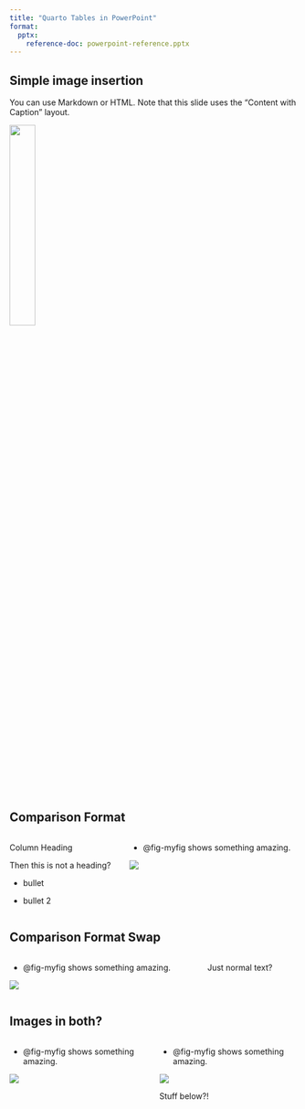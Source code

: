 ```yaml
---
title: "Quarto Tables in PowerPoint"
format:
  pptx:
    reference-doc: powerpoint-reference.pptx
---
```


## Simple image insertion

You can use Markdown or HTML. Note that this slide uses the "Content with Caption" layout.

![](palmer-penguins_by-allison-horst.png){width="30%"}

## Comparison Format

::: columns
::: {.column}
Column Heading

Then this is not a heading?

- bullet

- bullet 2
:::

::: {.column}
- @fig-myfig shows something amazing. 

![](palmer-penguins_by-allison-horst.png){#fig-myfig}
:::
:::

## Comparison Format Swap

::: columns
::: {.column}
- @fig-myfig shows something amazing. 

![](palmer-penguins_by-allison-horst.png){#fig-myfig}
:::

::: {.column}
Just normal text?
:::
:::

## Images in both?

::: columns
::: {.column}
- @fig-myfig shows something amazing. 

![](palmer-penguins_by-allison-horst.png){#fig-myfig}
:::

::: {.column}
- @fig-myfig shows something amazing. 

![](palmer-penguins_by-allison-horst.png){#fig-myfig}

Stuff below?!
:::
:::